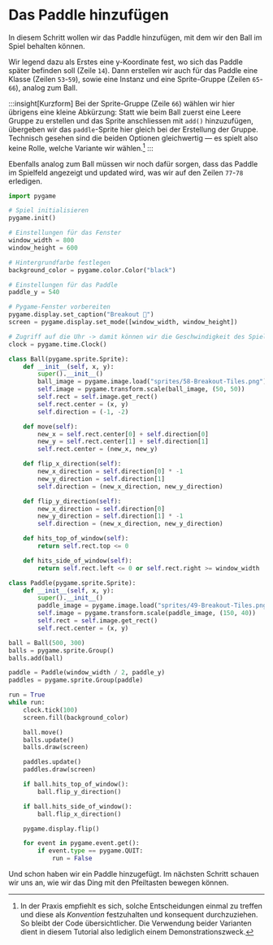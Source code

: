 # Das Paddle hinzufügen
In diesem Schritt wollen wir das Paddle hinzufügen, mit dem wir den Ball im Spiel behalten können.

Wir legend dazu als Erstes eine y-Koordinate fest, wo sich das Paddle später befinden soll (Zeile `14`). Dann erstellen wir auch für das Paddle eine Klasse (Zeilen `53`-`59`), sowie eine Instanz und eine Sprite-Gruppe (Zeilen `65`-`66`), analog zum Ball.

:::insight[Kurzform]
Bei der Sprite-Gruppe (Zeile `66`) wählen wir hier übrigens eine kleine Abkürzung: Statt wie beim Ball zuerst eine Leere Gruppe zu erstellen und das Sprite anschliessen mit `add()` hinzuzufügen, übergeben wir das `paddle`-Sprite hier gleich bei der Erstellung der Gruppe. Technisch gesehen sind die beiden Optionen gleichwertig — es spielt also keine Rolle, welche Variante wir wählen.[^1]
:::

Ebenfalls analog zum Ball müssen wir noch dafür sorgen, dass das Paddle im Spielfeld angezeigt und updated wird, was wir auf den Zeilen `77`-`78` erledigen.

```python showLineNumbers {13-14,53-59,65-66,77-78}
import pygame

# Spiel initialisieren
pygame.init()

# Einstellungen für das Fenster
window_width = 800
window_height = 600

# Hintergrundfarbe festlegen
background_color = pygame.color.Color("black")

# Einstellungen für das Paddle
paddle_y = 540

# Pygame-Fenster vorbereiten
pygame.display.set_caption("Breakout 👾")
screen = pygame.display.set_mode([window_width, window_height])

# Zugriff auf die Uhr -> damit können wir die Geschwindigkeit des Spiels anpassen
clock = pygame.time.Clock()

class Ball(pygame.sprite.Sprite):
    def __init__(self, x, y):
        super().__init__()
        ball_image = pygame.image.load("sprites/58-Breakout-Tiles.png")
        self.image = pygame.transform.scale(ball_image, (50, 50))
        self.rect = self.image.get_rect()
        self.rect.center = (x, y)
        self.direction = (-1, -2)

    def move(self):
        new_x = self.rect.center[0] + self.direction[0]
        new_y = self.rect.center[1] + self.direction[1]
        self.rect.center = (new_x, new_y)

    def flip_x_direction(self):
        new_x_direction = self.direction[0] * -1
        new_y_direction = self.direction[1]
        self.direction = (new_x_direction, new_y_direction)

    def flip_y_direction(self):
        new_x_direction = self.direction[0]
        new_y_direction = self.direction[1] * -1
        self.direction = (new_x_direction, new_y_direction)

    def hits_top_of_window(self):
        return self.rect.top <= 0

    def hits_side_of_window(self):
        return self.rect.left <= 0 or self.rect.right >= window_width

class Paddle(pygame.sprite.Sprite):
    def __init__(self, x, y):
        super().__init__()
        paddle_image = pygame.image.load("sprites/49-Breakout-Tiles.png")
        self.image = pygame.transform.scale(paddle_image, (150, 40))
        self.rect = self.image.get_rect()
        self.rect.center = (x, y)

ball = Ball(500, 300)
balls = pygame.sprite.Group()
balls.add(ball)

paddle = Paddle(window_width / 2, paddle_y)
paddles = pygame.sprite.Group(paddle)

run = True
while run:
    clock.tick(100)
    screen.fill(background_color)

    ball.move()
    balls.update()
    balls.draw(screen)

    paddles.update()
    paddles.draw(screen)

    if ball.hits_top_of_window():
        ball.flip_y_direction()

    if ball.hits_side_of_window():
        ball.flip_x_direction()

    pygame.display.flip()

    for event in pygame.event.get():
        if event.type == pygame.QUIT:
            run = False
```

Und schon haben wir ein Paddle hinzugefügt. Im nächsten Schritt schauen wir uns an, wie wir das Ding mit den Pfeiltasten bewegen können.

[^1]: In der Praxis empfiehlt es sich, solche Entscheidungen einmal zu treffen und diese als _Konvention_ festzuhalten und konsequent durchzuziehen. So bleibt der Code übersichtlicher. Die Verwendung beider Varianten dient in diesem Tutorial also lediglich einem Demonstrationszweck.

